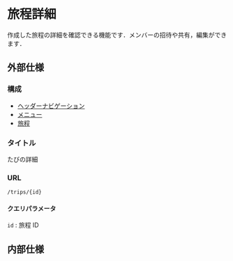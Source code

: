 
# 旅程詳細

<ImageRow sp={sp} pc={pc} />

作成した旅程の詳細を確認できる機能です．メンバーの招待や共有，編集ができます．

## 外部仕様

### 構成

- [ヘッダーナビゲーション](./header/)
- [メニュー](./menu/)
- [旅程](./trips/)

### タイトル

たびの詳細

### URL

`/trips/{id}`

#### クエリパラメータ

`id` : 旅程 ID

## 内部仕様
